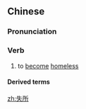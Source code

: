 ==Chinese==
{{zh-forms}}

===Pronunciation===
{{zh-pron
|m=shīsuǒ
|c=sat1 so2
|h=pfs=sṳt-só
|cat=v
}}

===Verb===
{{zh-verb}}

# to [[become]] [[homeless]]

====Derived terms====
{{zh-der|流離失所}}

[[zh:失所]]